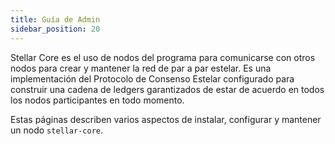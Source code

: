 ```yaml
---
title: Guía de Admin
sidebar_position: 20
---
```



Stellar Core es el uso de nodos del programa para comunicarse con otros nodos para crear y mantener la red de par a par estelar. Es una implementación del Protocolo de Consenso Estelar configurado para construir una cadena de ledgers garantizados de estar de acuerdo en todos los nodos participantes en todo momento.

Estas páginas describen varios aspectos de instalar, configurar y mantener un nodo `stellar-core`.

<DocCardList />
